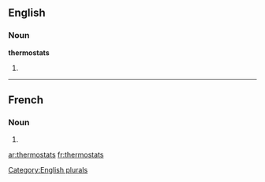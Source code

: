 ==English==

===Noun===
'''thermostats'''

# {{plural of|[[thermostat]]}}

[[Category:English plurals]]

----

==French==

===Noun===
{{infl|fr|plural}} {{m|p}}

# {{plural of|thermostat|lang=French}}

[[ar:thermostats]]
[[fr:thermostats]]